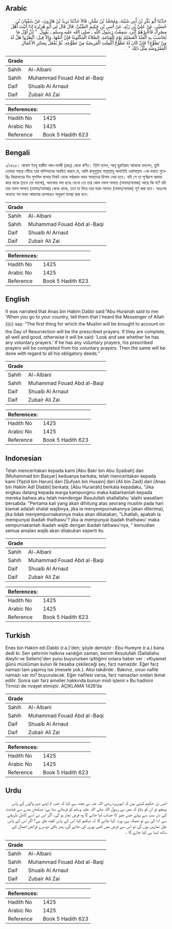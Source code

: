 ## Arabic


<div dir="rtl" lang="ar" style={{fontSize:'larger',backgroundColor:'#f8f9fa',padding:20}}>
حَدَّثَنَا أَبُو بَكْرِ بْنُ أَبِي شَيْبَةَ، وَمُحَمَّدُ بْنُ بَشَّارٍ، قَالاَ حَدَّثَنَا يَزِيدُ بْنُ هَارُونَ، عَنْ سُفْيَانَ بْنِ حُسَيْنٍ، عَنْ عَلِيِّ بْنِ زَيْدٍ، عَنْ أَنَسِ بْنِ حَكِيمٍ الضَّبِّيِّ، قَالَ قَالَ لِي أَبُو هُرَيْرَةَ إِذَا أَتَيْتَ أَهْلَ مِصْرِكَ فَأَخْبِرْهُمْ أَنِّي، سَمِعْتُ رَسُولَ اللَّهِ ـ صلى الله عليه وسلم ـ يَقُولُ ‏ "‏ إِنَّ أَوَّلَ مَا يُحَاسَبُ بِهِ الْعَبْدُ الْمُسْلِمُ يَوْمَ الْقِيَامَةِ، الصَّلاَةُ الْمَكْتُوبَةُ فَإِنْ أَتَمَّهَا، وَإِلاَّ قِيلَ: انْظُرُوا هَلْ لَهُ مِنْ تَطَوُّعٍ؟ فَإِنْ كَانَ لَهُ تَطَوُّعٌ أُكْمِلَتِ الْفَرِيضَةُ مِنْ تَطَوُّعِهِ. ثُمَّ يُفْعَلُ بِسَائِرِ الأَعْمَالِ الْمَفْرُوضَةِ مِثْلُ ذَلِكَ ‏"‏ ‏.‏
</div>
<div style={{backgroundColor:'#f8f9fa',padding:20, marginBottom: 10}}><table> <thead> <tr> <th>Grade</th> <th></th> </tr> </thead> <tbody> <tr><td>Sahih</td><td>Al-Albani</td></tr><tr><td>Sahih</td><td>Muhammad Fouad Abd al-Baqi</td></tr><tr><td>Daif</td><td>Shuaib Al Arnaut</td></tr><tr><td>Daif</td><td>Zubair Ali Zai</td></tr></tbody></table><table> <thead> <tr> <th>References:</th> <th></th> </tr> </thead> <tbody><tr><td>Hadith No</td><td>1425</td></tr><tr><td>Arabic No</td><td>1425</td></tr><tr><td>Reference</td><td>Book 5 Hadith 623</td></tr></tbody></table></div>

## Bengali


<div dir="ltr" lang="bn" style={{fontSize:'larger',backgroundColor:'#f8f9fa',padding:20}}>
১/১৪২৫। আনাস ইবনু হাকীম আদ-দাববী (রহঃ) থেকে বর্ণিত। তিনি বলেন, আবূ হুরাইরাহ আমাকে বললেন, তুমি তোমার শহরে পৌঁছে তার বাসিন্দাদের অবহিত করবে যে, আমি রাসূলুল্লাহ সাল্লাল্লাহু আলাইহি ওয়াসাল্লাম -কে বলতে শুনেছিঃ কিয়ামতের দিন মুসলিম বান্দার নিকট থেকে সর্বপ্রথম ফরয সালাতের হিসাব নেয়া হবে। যদি সে তা পূর্ণরূপে আদায় করে থাকে (তবে তো ভালো), অন্যথায় বলা হবেঃ দেখো তো তার কোন নফল সালাত (নামায/নামাজ) আছে কি না? যদি তার নফল সালাত (নামায/নামাজ) থেকে থাকে, তবে তা দিয়ে তার ফরয সালাত (নামায/নামাজ) পূর্ণ করা হবে। অতঃপর অন্যান্য সব ফরয আমলের ব্যাপারেও অনুরূপ ব্যবস্থা করা হবে।
</div>
<div style={{backgroundColor:'#f8f9fa',padding:20, marginBottom: 10}}><table> <thead> <tr> <th>Grade</th> <th></th> </tr> </thead> <tbody> <tr><td>Sahih</td><td>Al-Albani</td></tr><tr><td>Sahih</td><td>Muhammad Fouad Abd al-Baqi</td></tr><tr><td>Daif</td><td>Shuaib Al Arnaut</td></tr><tr><td>Daif</td><td>Zubair Ali Zai</td></tr></tbody></table><table> <thead> <tr> <th>References:</th> <th></th> </tr> </thead> <tbody><tr><td>Hadith No</td><td>1425</td></tr><tr><td>Arabic No</td><td>1425</td></tr><tr><td>Reference</td><td>Book 5 Hadith 623</td></tr></tbody></table></div>

## English


<div dir="ltr" lang="en" style={{fontSize:'larger',backgroundColor:'#f8f9fa',padding:20}}>
It was narrated that Anas bin Hakim Dabbi said:“Abu Hurairah said to me: ‘When you go to your country, tell them that I heard the Messenger of Allah (ﷺ) say: “The first thing for which the Muslim will be brought to account on the Day of Resurrection will be the prescribed prayers. If they are complete, all well and good, otherwise it will be said: ‘Look and see whether he has any voluntary prayers.’ If he has any voluntary prayers, his prescribed prayers will be completed from his voluntary prayers. Then the same will be done with regard to all his obligatory deeds.”
</div>
<div style={{backgroundColor:'#f8f9fa',padding:20, marginBottom: 10}}><table> <thead> <tr> <th>Grade</th> <th></th> </tr> </thead> <tbody> <tr><td>Sahih</td><td>Al-Albani</td></tr><tr><td>Sahih</td><td>Muhammad Fouad Abd al-Baqi</td></tr><tr><td>Daif</td><td>Shuaib Al Arnaut</td></tr><tr><td>Daif</td><td>Zubair Ali Zai</td></tr></tbody></table><table> <thead> <tr> <th>References:</th> <th></th> </tr> </thead> <tbody><tr><td>Hadith No</td><td>1425</td></tr><tr><td>Arabic No</td><td>1425</td></tr><tr><td>Reference</td><td>Book 5 Hadith 623</td></tr></tbody></table></div>

## Indonesian


<div dir="ltr" lang="id" style={{fontSize:'larger',backgroundColor:'#f8f9fa',padding:20}}>
Telah menceritakan kepada kami [Abu Bakr bin Abu Syaibah] dan [Muhammad bin Basyar] keduanya berkata; telah menceritakan kepada kami [Yazid bin Harun] dari [Sufyan bin Husain] dari [Ali bin Zaid] dari [Anas bin Hakim Adl Dlabbi] berkata; [Abu Hurairah] berkata kepadaku, "Jika engkau datang kepada warga kampungmu maka kabarkanlah kepada mereka bahwa aku telah mendengar Rasulullah shallallahu 'alaihi wasallam bersabda: "Pertama kali yang akan dihitung atas seorang muslim pada hari kiamat adalah shalat wajibnya, jika ia menyempurnakannya (akan diterima), jika tidak menyempurnakannya maka akan dikatakan, "Lihatlah, apakah ia mempunyai ibadah thathawu'? jika ia mempunyai ibadah thathawu' maka sempurnakanlah ibadah wajib dengan ibadah tathawu'nya, " kemudian semua amalan wajib akan dilakukan seperti itu
</div>
<div style={{backgroundColor:'#f8f9fa',padding:20, marginBottom: 10}}><table> <thead> <tr> <th>Grade</th> <th></th> </tr> </thead> <tbody> <tr><td>Sahih</td><td>Al-Albani</td></tr><tr><td>Sahih</td><td>Muhammad Fouad Abd al-Baqi</td></tr><tr><td>Daif</td><td>Shuaib Al Arnaut</td></tr><tr><td>Daif</td><td>Zubair Ali Zai</td></tr></tbody></table><table> <thead> <tr> <th>References:</th> <th></th> </tr> </thead> <tbody><tr><td>Hadith No</td><td>1425</td></tr><tr><td>Arabic No</td><td>1425</td></tr><tr><td>Reference</td><td>Book 5 Hadith 623</td></tr></tbody></table></div>

## Turkish


<div dir="ltr" lang="tr" style={{fontSize:'larger',backgroundColor:'#f8f9fa',padding:20}}>
Enes bin Hakim ed-Dabbi (r.a.)'den; şöyle demiştir : Ebu Hureyre (r.a.) bana dedi ki: Sen şehrinin halkına vardığın zaman, benim Resulullah (Sallallahu Aleyhi ve Sellem)'den şunu buyururken işittiğimi onlara haber ver : «Kıyamet günü müslüman kulun ilk hesaba çekileceği şey, farz namazdır. Eğer farz namazı tam yapmış ise (mesele yok.). Aksi takdirde : Bakınız, onun nafile namazı var mı? buyurulacak. Eğer nafilesi varsa, farz namazları ondan ikmal edilir. Sonra sair farz ameller hakkında bunun misli işlenir.» Bu hadisini Tirmizi de rivayet etmiştir. AÇIKLAMA 1426’da
</div>
<div style={{backgroundColor:'#f8f9fa',padding:20, marginBottom: 10}}><table> <thead> <tr> <th>Grade</th> <th></th> </tr> </thead> <tbody> <tr><td>Sahih</td><td>Al-Albani</td></tr><tr><td>Sahih</td><td>Muhammad Fouad Abd al-Baqi</td></tr><tr><td>Daif</td><td>Shuaib Al Arnaut</td></tr><tr><td>Daif</td><td>Zubair Ali Zai</td></tr></tbody></table><table> <thead> <tr> <th>References:</th> <th></th> </tr> </thead> <tbody><tr><td>Hadith No</td><td>1425</td></tr><tr><td>Arabic No</td><td>1425</td></tr><tr><td>Reference</td><td>Book 5 Hadith 623</td></tr></tbody></table></div>

## Urdu


<div dir="rtl" lang="ur" style={{fontSize:'larger',backgroundColor:'#f8f9fa',padding:20}}>
انس بن حکیم کہتے ہیں کہ ابوہریرہ رضی اللہ عنہ نے مجھ سے کہا کہ جب تم اپنے شہر والوں کے پاس پہنچو تو ان کو بتاؤ کہ میں نے رسول اللہ صلی اللہ علیہ وسلم کو فرماتے سنا ہے: مسلمان بندے سے قیامت کے دن سب سے پہلے جس چیز کا حساب لیا جائے گا وہ فرض نماز ہو گی، اگر اس نے اسے کامل طریقے سے ادا کی ہے تو ٹھیک ہے، ورنہ کہا جائے گا کہ دیکھو کیا اس کے پاس کچھ نفل ہے؟ اگر اس کے پاس نفل نمازیں ہوں گی تو اس سے فرض میں کمی پوری کی جائے گی، پھر باقی دوسرے فرائض اعمال کے ساتھ ایسا ہی کیا جائے گا ۔
</div>
<div style={{backgroundColor:'#f8f9fa',padding:20, marginBottom: 10}}><table> <thead> <tr> <th>Grade</th> <th></th> </tr> </thead> <tbody> <tr><td>Sahih</td><td>Al-Albani</td></tr><tr><td>Sahih</td><td>Muhammad Fouad Abd al-Baqi</td></tr><tr><td>Daif</td><td>Shuaib Al Arnaut</td></tr><tr><td>Daif</td><td>Zubair Ali Zai</td></tr></tbody></table><table> <thead> <tr> <th>References:</th> <th></th> </tr> </thead> <tbody><tr><td>Hadith No</td><td>1425</td></tr><tr><td>Arabic No</td><td>1425</td></tr><tr><td>Reference</td><td>Book 5 Hadith 623</td></tr></tbody></table></div>